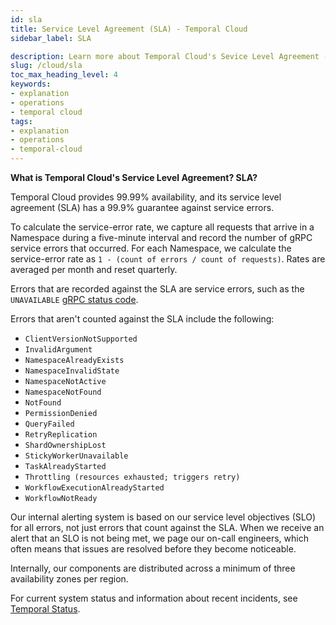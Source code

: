 ```yaml
---
id: sla
title: Service Level Agreement (SLA) - Temporal Cloud
sidebar_label: SLA

description: Learn more about Temporal Cloud's Sevice Level Agreement (SLA).
slug: /cloud/sla
toc_max_heading_level: 4
keywords:
- explanation
- operations
- temporal cloud
tags:
- explanation
- operations
- temporal-cloud
---
```



**What is Temporal Cloud's Service Level Agreement? SLA?**

Temporal Cloud provides 99.99% availability, and its service level agreement (SLA) has a 99.9% guarantee against service errors.

To calculate the service-error rate, we capture all requests that arrive in a Namespace during a five-minute interval and record the number of gRPC service errors that occurred.
For each Namespace, we calculate the service-error rate as `1 - (count of errors / count of requests)`.
Rates are averaged per month and reset quarterly.

Errors that are recorded against the SLA are service errors, such as the `UNAVAILABLE` [gRPC status code](https://grpc.github.io/grpc/core/md_doc_statuscodes.html).

Errors that aren't counted against the SLA include the following:

- `ClientVersionNotSupported`
- `InvalidArgument`
- `NamespaceAlreadyExists`
- `NamespaceInvalidState`
- `NamespaceNotActive`
- `NamespaceNotFound`
- `NotFound`
- `PermissionDenied`
- `QueryFailed`
- `RetryReplication`
- `ShardOwnershipLost`
- `StickyWorkerUnavailable`
- `TaskAlreadyStarted`
- `Throttling (resources exhausted; triggers retry)`
- `WorkflowExecutionAlreadyStarted`
- `WorkflowNotReady`

Our internal alerting system is based on our service level objectives (SLO) for all errors, not just errors that count against the SLA.
When we receive an alert that an SLO is not being met, we page our on-call engineers, which often means that issues are resolved before they become noticeable.

Internally, our components are distributed across a minimum of three availability zones per region.

For current system status and information about recent incidents, see [Temporal Status](https://status.temporal.io).

